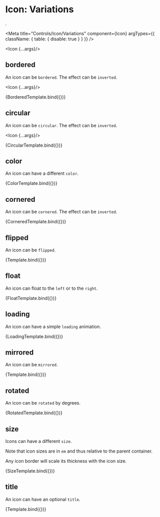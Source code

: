 
# Icon: Variations
.

<Meta 
  title="Controls/Icon/Variations" 
  component={Icon}
  argTypes={{
    className: { table: { disable: true } }
  }}
/>

  <Icon {...args}/>

## bordered 

An icon can be `bordered`. The effect can be `inverted`.

  <Icon {...args}/>
  <Icon padded name="id-card" color="teal" bordered/>
  <Icon padded name="lock" inverted bordered/>
  <Icon padded name="plus" color="teal" inverted bordered/>     
</div>

<Canvas>
  <Story
    name="bordered"
    args={{ name: "bullhorn", padded: true, bordered: true, onClick: null }}>
    {BorderedTemplate.bind({})}
  </Story>
</Canvas>

## circular

An icon can be `circular`. The effect can be `inverted`.

  <Icon {...args}/>
  <Icon padded name="bullhorn" color="teal" circular/>
  <Icon padded name="chevron-double" inverted circular/>
  <Icon padded name="file-excel" color="teal" inverted circular/>
</div>

<Canvas>
  <Story
    name="circular"
    args={{ name: "at", padded: true, circular: true, onClick: null }}>
    {CircularTemplate.bind({})}
  </Story>
</Canvas>

## color

An icon can have a different `color`.

<div>
  <Icon {...args}/>
  <Icon padded name="at" color='orange'/>
  <Icon padded name="id-card" color='yellow'/>
  <Icon padded name="chevron-double" color='olive'/>
  <Icon padded name="envelope" color='green'/>
  <Icon padded name="file-excel" color='teal'/>
  <Icon padded name="download" color='blue'/>
  <Icon padded name="edit" color='violet'/>
  <Icon padded name="code" color='purple'/>
  <Icon padded name="circle" color='pink'/>
  <Icon padded name="layers" color='brown'/>
  <Icon padded name="trash" color='grey'/>
  <Icon padded name="tools" color='black'/>
</div>

<Canvas>
  <Story
    name="color"
    args={{ name: "bullhorn", padded: true, color: "red", onClick: null }}>
    {ColorTemplate.bind({})}
  </Story>
</Canvas>

## cornered 

An icon can be `cornered`. The effect can be `inverted`.

<div>
  <Icon {...args}/>
  <Icon padded name="envelope" color="teal" cornered/>
  <Icon padded name="exchange" inverted cornered/>
  <Icon padded name="zoom-extents" color="teal" inverted cornered/>     
</div>

<Canvas>
  <Story
    name="cornered"
    args={{ name: "bullhorn", padded: true, cornered, onClick: null }}>
    {CorneredTemplate.bind({})}
  </Story>
</Canvas>

## flipped 

An icon can be `flipped`.

<Canvas>
  <Story
    name="flipped"
    args={{ name: "bullhorn", flipped: true, onClick: null }}>
    {Template.bind({})}
  </Story>
</Canvas>

## float 

An icon can float to the `left` or to the `right`.

  <Segment>
    <Icon {...args}/>
    <Icon padded name="bullhorn" float="right"/>
  </Segment>

<Canvas>
  <Story
    name="float"
    args={{ name: "bullhorn", padded: true, float: "left", onClick: null }}>
    {FloatTemplate.bind({})}
  </Story>
</Canvas>

## loading 


An icon can have a simple `loading` animation.

<div>
  <Icon {...args}/>
  <Icon padded name="envelope" bordered loading/>
  <Icon padded name="download" circular inverted loading/>
</div>

<Canvas>
  <Story
    name="loading"
    args={{ name: "bullhorn", padded: true, loading: true, onClick: null }}>
    {LoadingTemplate.bind({})}
  </Story>
</Canvas>

## mirrored 

An icon can be `mirrored`.

<Canvas>
  <Story
    name="mirrored"
    args={{ name: "bullhorn", mirrored: true, onClick: null }}>
    {Template.bind({})}
  </Story>
</Canvas>

## rotated 

An icon can be `rotated` by degrees.

<div>
  <Icon {...args}/>
  <Icon padded name="bullhorn" rotated={90}/>
  <Icon padded name="bullhorn" rotated={180}/>
  <Icon padded name="bullhorn" rotated={270}/>         
  <Icon padded name="bullhorn" rotated={45}/>         
</div>

<Canvas>
  <Story
    name="rotated"
    args={{ name: "bullhorn", padded: true, onClick: null }}>
    {RotatedTemplate.bind({})}
  </Story>
</Canvas>

## size 

Icons can have a different `size`.

Note that icon sizes are in `em` and thus relative to the parent container.

Any icon border will scale its thickness with the icon size.

<div>
  <Icon {...args}/>
  <Icon padded name="envelope" size="tiny"/>
  <Icon padded name="envelope" size="small"/>
  <Icon padded name="envelope"/>
  <Icon padded name="envelope" size="large"/>
  <Icon padded name="envelope" size="big"/>
  <Icon padded name="envelope" size="huge"/>
  <Icon padded name="envelope" size="massive"/>
  <Divider hidden/>
  <Icon padded name="bullhorn" circular size="mini"/>
  <Icon padded name="bullhorn" circular size="tiny"/>
  <Icon padded name="bullhorn" circular size="small"/>
  <Icon padded name="bullhorn" circular/>
  <Icon padded name="bullhorn" circular size="large"/>
  <Icon padded name="bullhorn" circular size="big"/>
  <Icon padded name="bullhorn" circular size="huge"/>
  <Icon padded name="bullhorn" circular size="massive"/>                
</div>

<Canvas>
  <Story
    name="size"
    args={{ name: "envelope", padded: true, size: "mini", onClick: null }}>
    {SizeTemplate.bind({})}
  </Story>
</Canvas>

## title 

An icon can have an optional `title`. 

<Canvas>
  <Story
    name="title"
    args={{ name: "bullhorn", padded: true, title: "My title", onClick: null }}>
    {Template.bind({})}
  </Story>
</Canvas>

